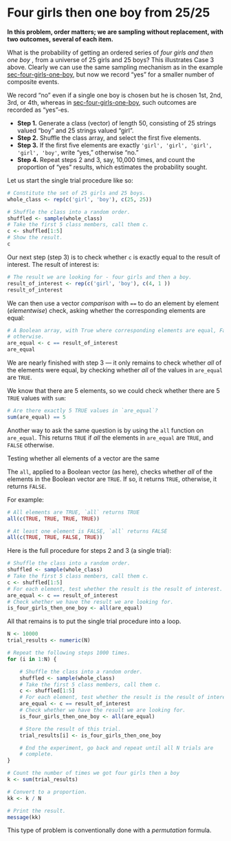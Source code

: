 # Four girls then one boy from 25/25


**In this problem, order matters; we are sampling without replacement,
with two outcomes, several of each item.**

What is the probability of getting an ordered series of *four girls and
then one boy* , from a universe of 25 girls and 25 boys? This
illustrates Case 3 above. Clearly we can use the same sampling mechanism
as in the example
<a href="#sec-four-girls-one-boy" class="quarto-xref"><span
class="quarto-unresolved-ref">sec-four-girls-one-boy</span></a>, but now
we record “yes” for a smaller number of composite events.

We record “no” even if a single one boy is chosen but he is chosen 1st,
2nd, 3rd, or 4th, whereas in
<a href="#sec-four-girls-one-boy" class="quarto-xref"><span
class="quarto-unresolved-ref">sec-four-girls-one-boy</span></a>, such
outcomes are recorded as “yes”-es.

- **Step 1.** Generate a class (vector) of length 50, consisting of 25
  strings valued “boy” and 25 strings valued “girl”.
- **Step 2.** Shuffle the class array, and select the first five
  elements.
- **Step 3.** If the first five elements are exactly
  `'girl', 'girl', 'girl',   'girl', 'boy'`, write “yes,” otherwise
  “no.”
- **Step 4.** Repeat steps 2 and 3, say, 10,000 times, and count the
  proportion of “yes” results, which estimates the probability sought.

Let us start the single trial procedure like so:

```r
# Constitute the set of 25 girls and 25 boys.
whole_class <- rep(c('girl', 'boy'), c(25, 25))

# Shuffle the class into a random order.
shuffled <- sample(whole_class)
# Take the first 5 class members, call them c.
c <- shuffled[1:5]
# Show the result.
c
```

Our next step (step 3) is to check whether `c` is exactly equal to the
result of interest. The result of interest is:

```r
# The result we are looking for - four girls and then a boy.
result_of_interest <- rep(c('girl', 'boy'), c(4, 1 ))
result_of_interest
```

We can then use a vector *comparison* with `==` to do an element by
element (*elementwise*) check, asking whether the corresponding elements
are equal:

```r
# A Boolean array, with True where corresponding elements are equal, False
# otherwise.
are_equal <- c == result_of_interest
are_equal
```

We are nearly finished with step 3 — it only remains to check whether
*all* of the elements were equal, by checking whether *all* of the
values in `are_equal` are `TRUE`.

We know that there are 5 elements, so we could check whether there are 5
`TRUE` values with `sum`:

```r
# Are there exactly 5 TRUE values in `are_equal`?
sum(are_equal) == 5
```

Another way to ask the same question is by using the `all` function on
`are_equal`. This returns `TRUE` if *all* the elements in `are_equal`
are `TRUE`, and `FALSE` otherwise.

<div class="callout callout-style-default callout-note callout-titled">

<div class="callout-header d-flex align-content-center">

<div class="callout-icon-container">

<i class='callout-icon'></i>

</div>

<div class="callout-title-container flex-fill">

Testing whether all elements of a vector are the same

</div>

</div>

<div class="callout-body-container callout-body">

The `all`, applied to a Boolean vector (as here), checks whether *all*
of the elements in the Boolean vector are `TRUE`. If so, it returns
`TRUE`, otherwise, it returns `FALSE`.

For example:

```r
# All elements are TRUE, `all` returns TRUE
all(c(TRUE, TRUE, TRUE, TRUE))
```

```r
# At least one element is FALSE, `all` returns FALSE
all(c(TRUE, TRUE, FALSE, TRUE))
```

</div>

</div>

Here is the full procedure for steps 2 and 3 (a single trial):

```r
# Shuffle the class into a random order.
shuffled <- sample(whole_class)
# Take the first 5 class members, call them c.
c <- shuffled[1:5]
# For each element, test whether the result is the result of interest.
are_equal <- c == result_of_interest
# Check whether we have the result we are looking for.
is_four_girls_then_one_boy <- all(are_equal)
```

All that remains is to put the single trial procedure into a loop.

```r
N <- 10000
trial_results <- numeric(N)

# Repeat the following steps 1000 times.
for (i in 1:N) {

    # Shuffle the class into a random order.
    shuffled <- sample(whole_class)
    # Take the first 5 class members, call them c.
    c <- shuffled[1:5]
    # For each element, test whether the result is the result of interest.
    are_equal <- c == result_of_interest
    # Check whether we have the result we are looking for.
    is_four_girls_then_one_boy <- all(are_equal)

    # Store the result of this trial.
    trial_results[i] <- is_four_girls_then_one_boy

    # End the experiment, go back and repeat until all N trials are
    # complete.
}

# Count the number of times we got four girls then a boy
k <- sum(trial_results)

# Convert to a proportion.
kk <- k / N

# Print the result.
message(kk)
```

This type of problem is conventionally done with a *permutation*
formula.
